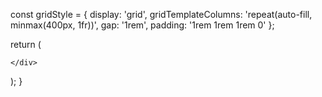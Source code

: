 

  const gridStyle = {
    display: 'grid',
    gridTemplateColumns: 'repeat(auto-fill, minmax(400px, 1fr))',
    gap: '1rem',
    padding: '1rem 1rem 1rem 0'
  };

  return (
    <div style={gridStyle}>
      
  <Card 
    title="Second Discourse on the Sun"
    description="As long as sun and moon do not arise in the world, there is complete darkness. Similarly, as long as the Buddha has not arisen in the world, there is complete darkness, dense darkness."
    link="/sn/sn45-56/sn56.38"
    id="sn56.38"
  />

    </div>
  );
}
